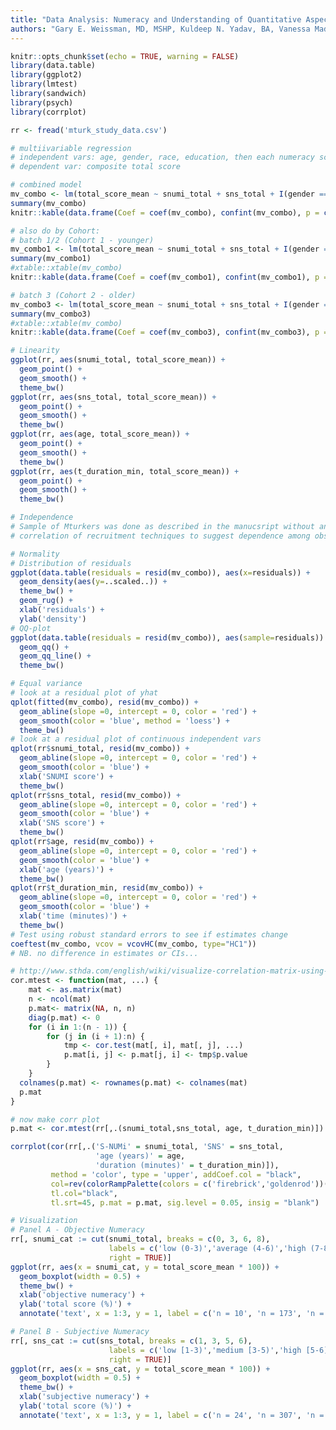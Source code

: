 ```yaml
---
title: "Data Analysis: Numeracy and Understanding of Quantitative Aspects of Predictive Models"
authors: "Gary E. Weissman, MD, MSHP, Kuldeep N. Yadav, BA, Vanessa Madden, Bsc, Katherine R. Courtright, MD, MSHP, Joanna L. Hart, MD, MSHP, David A. Asch, MD, MBA, Marilyn M. Schapira, MD, MPH, Scott D. Halpern, MD, PhD"
---
```


```r
knitr::opts_chunk$set(echo = TRUE, warning = FALSE)
library(data.table)
library(ggplot2)
library(lmtest)
library(sandwich)
library(psych)
library(corrplot)
```


```r
rr <- fread('mturk_study_data.csv')
```


```r
# multiivariable regression
# independent vars: age, gender, race, education, then each numeracy score
# dependent var: composite total score

# combined model
mv_combo <- lm(total_score_mean ~ snumi_total + sns_total + I(gender == 'male') + I(race == 'white') + I(educ %in% c('bachelors','masters','doctoral')) + age + t_duration_min, data = rr)
summary(mv_combo)
knitr::kable(data.frame(Coef = coef(mv_combo), confint(mv_combo), p = coef(summary(mv_combo))[,4]), digits = 4)

# also do by Cohort:
# batch 1/2 (Cohort 1 - younger) 
mv_combo1 <- lm(total_score_mean ~ snumi_total + sns_total + I(gender == 'male') + I(race == 'white') + I(educ %in% c('bachelors','masters','doctoral')) + age + t_duration_min, data = rr[batch_id != 3])
summary(mv_combo1)
#xtable::xtable(mv_combo)
knitr::kable(data.frame(Coef = coef(mv_combo1), confint(mv_combo1), p = coef(summary(mv_combo1))[,4]), digits = 4)

# batch 3 (Cohort 2 - older)
mv_combo3 <- lm(total_score_mean ~ snumi_total + sns_total + I(gender == 'male') + I(race == 'white') + I(educ %in% c('bachelors','masters','doctoral')) + age + t_duration_min, data = rr[batch_id == 3])
summary(mv_combo3)
#xtable::xtable(mv_combo)
knitr::kable(data.frame(Coef = coef(mv_combo3), confint(mv_combo3), p = coef(summary(mv_combo3))[,4]), digits = 4)
```

```r
# Linearity
ggplot(rr, aes(snumi_total, total_score_mean)) + 
  geom_point() + 
  geom_smooth() + 
  theme_bw()
ggplot(rr, aes(sns_total, total_score_mean)) + 
  geom_point() + 
  geom_smooth() + 
  theme_bw()
ggplot(rr, aes(age, total_score_mean)) + 
  geom_point() + 
  geom_smooth() + 
  theme_bw()
ggplot(rr, aes(t_duration_min, total_score_mean)) + 
  geom_point() + 
  geom_smooth() + 
  theme_bw()

# Independence
# Sample of Mturkers was done as described in the manucsript without any clustering or
# correlation of recruitment techniques to suggest dependence among obserations.

# Normality
# Distribution of residuals
ggplot(data.table(residuals = resid(mv_combo)), aes(x=residuals)) +
  geom_density(aes(y=..scaled..)) +
  theme_bw() + 
  geom_rug() +
  xlab('residuals') +
  ylab('density')
# QQ-plot
ggplot(data.table(residuals = resid(mv_combo)), aes(sample=residuals)) +
  geom_qq() +
  geom_qq_line() +
  theme_bw()

# Equal variance
# look at a residual plot of yhat
qplot(fitted(mv_combo), resid(mv_combo)) +
  geom_abline(slope =0, intercept = 0, color = 'red') +
  geom_smooth(color = 'blue', method = 'loess') + 
  theme_bw()
# look at a residual plot of continuous independent vars
qplot(rr$snumi_total, resid(mv_combo)) +
  geom_abline(slope =0, intercept = 0, color = 'red') +
  geom_smooth(color = 'blue') + 
  xlab('SNUMI score') + 
  theme_bw()
qplot(rr$sns_total, resid(mv_combo)) +
  geom_abline(slope =0, intercept = 0, color = 'red') +
  geom_smooth(color = 'blue') + 
  xlab('SNS score') + 
  theme_bw()
qplot(rr$age, resid(mv_combo)) +
  geom_abline(slope =0, intercept = 0, color = 'red') +
  geom_smooth(color = 'blue') + 
  xlab('age (years)') + 
  theme_bw()
qplot(rr$t_duration_min, resid(mv_combo)) +
  geom_abline(slope =0, intercept = 0, color = 'red') +
  geom_smooth(color = 'blue') + 
  xlab('time (minutes)') + 
  theme_bw()
# Test using robust standard errors to see if estimates change
coeftest(mv_combo, vcov = vcovHC(mv_combo, type="HC1"))
# NB. no difference in estimates or CIs...
```


```r
# http://www.sthda.com/english/wiki/visualize-correlation-matrix-using-correlogram
cor.mtest <- function(mat, ...) {
    mat <- as.matrix(mat)
    n <- ncol(mat)
    p.mat<- matrix(NA, n, n)
    diag(p.mat) <- 0
    for (i in 1:(n - 1)) {
        for (j in (i + 1):n) {
            tmp <- cor.test(mat[, i], mat[, j], ...)
            p.mat[i, j] <- p.mat[j, i] <- tmp$p.value
        }
    }
  colnames(p.mat) <- rownames(p.mat) <- colnames(mat)
  p.mat
}

# now make corr plot
p.mat <- cor.mtest(rr[,.(snumi_total,sns_total, age, t_duration_min)])

corrplot(cor(rr[,.('S-NUMi' = snumi_total, 'SNS' = sns_total, 
                   'age (years)' = age, 
                   'duration (minutes)' = t_duration_min)]), 
         method = 'color', type = 'upper', addCoef.col = "black",
         col=rev(colorRampPalette(colors = c('firebrick','goldenrod'))(4)), 
         tl.col="black",
         tl.srt=45, p.mat = p.mat, sig.level = 0.05, insig = "blank")
```

```r
# Visualization 
# Panel A - Objective Numeracy
rr[, snumi_cat := cut(snumi_total, breaks = c(0, 3, 6, 8),
                      labels = c('low (0-3)','average (4-6)','high (7-8)'),
                      right = TRUE)]
ggplot(rr, aes(x = snumi_cat, y = total_score_mean * 100)) + 
  geom_boxplot(width = 0.5) +
  theme_bw() + 
  xlab('objective numeracy') +
  ylab('total score (%)') +
  annotate('text', x = 1:3, y = 1, label = c('n = 10', 'n = 173', 'n = 351'))

# Panel B - Subjective Numeracy
rr[, sns_cat := cut(sns_total, breaks = c(1, 3, 5, 6),
                      labels = c('low [1-3)','medium [3-5)','high [5-6]'),
                      right = TRUE)]
ggplot(rr, aes(x = sns_cat, y = total_score_mean * 100)) + 
  geom_boxplot(width = 0.5) +
  theme_bw() + 
  xlab('subjective numeracy') +
  ylab('total score (%)') +
  annotate('text', x = 1:3, y = 1, label = c('n = 24', 'n = 307', 'n = 203'))
```
